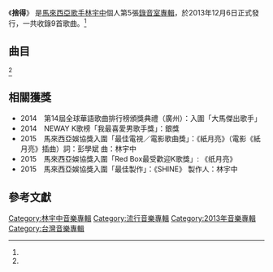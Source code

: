 {{Otheruses|捨得|other=同名或類似名的其它條目描述}}

{{Infobox Album
| Name  = 捨得
| Type  = 專輯
| Cover  = 
| Artist  = [[林宇中|林宇中]]
| Released   = 2013年12月6日<ref name="fiveMusic">[http://www.5music.com.tw/CDList-C.asp?cdno=434485679357 林宇中 / 捨得 - 五大唱片] FIVEMUSIC. {{zh-tw}}</ref>
| Recorded  = 2013年<ref name="isrc">[http://isrc.ncl.edu.tw/music_view.aspx?item=13240 林宇中 / 捨得 - 國際標準錄音錄影資料代碼查詢系統] ISRC. {{zh-tw}}</ref>
| Genre = [[華語流行音樂|華語流行音樂]]
| Length = 36:35<ref name="isrc"/>
| Label = [[海蝶音樂|海蝶音樂]]<ref name="isrc"/>
| Producer = 
| Last album = [[新娘_(專輯)|新娘]]<br/><small>2010年</small>
| This album = '''捨得'''<br/><small>2013年</small>
| Next album =
}}
《'''捨得'''》 是[[馬來西亞|馬來西亞]][[歌手|歌手]][[林宇中|林宇中]]個人第5張[[錄音室專輯|錄音室專輯]]，於2013年12月6日正式發行，一共收錄9首歌曲。<ref name="fiveMusic"/>

==曲目==
<ref name="isrc"/>
{{Tracklist

| all_writing = [[林宇中|林宇中]]，除備註特別註明。

| title1 = 捨得
| arranger1 = [[黃中岳|黃中岳]]
| longnote1 = <br> 第二主打
| length1 = 4:29

| title2 = 睡不著怎麼辦
| arranger2 = [[歐陽菁宇|歐陽菁宇]]
| longnote2 = 
| length2 = 3:31

| title3 = 背心
| arranger3 = [[楊朝焰|楊朝焰]]
| longnote3 = 《[[童顏美女|童顏美女]]》片尾曲<br> 首波主打
| length3 = 4:25

| title4 = 靈感
| arranger4 = [[魏文浩|魏文浩]]
| longnote4 = 白蘭氏雞精廣告歌
| length4 = 3:25

| title5 = 走錯路
| arranger5 = 魏文浩
| longnote5 = 電影《[[行X踏錯|行X踏錯]]》插曲<br>第五主打
| length5 = 4:20

| title6 = Mr.不倒翁
| arranger6 = 歐陽菁宇
| longnote6 = 電影《[[紙月亮|紙月亮]]》片尾曲
| length6 = 3:12

| title7 = 紙月亮
| arranger7 = [[李祥熙|李祥熙]]
| longnote7 = 作詞：[[彭學斌|彭學斌]]<br>第四主打<br>電影《[[紙月亮|紙月亮]]》主題曲
| length7 = 4:40

| title8 = Shine
| arranger8 = [[蕭啟賢|蕭啟賢]]
| longnote8 = [[中國|中國]]〈[[東盟禮儀形象大賽|東盟禮儀形象大賽]]〉主題曲<br> 第三主打
| length8 = 3:52

| title9 = 完美結局
| arranger9 = 蕭啟賢
| longnote9 = 
| length9 = 4:41

| total_length = 36:35
}}

==相關獲獎==
* 2014　第14屆全球華語歌曲排行榜頒獎典禮（廣州）：入圍「大馬傑出歌手」
* 2014　NEWAY K歌榜「我最喜愛男歌手獎」：銀獎
* 2015　馬來西亞娛協獎入圍「最佳電視／電影歌曲獎」：《紙月亮》（電影《紙月亮》插曲）詞：彭學斌 曲：林宇中
* 2015　馬來西亞娛協獎入圍「Red Box最受歡迎K歌獎」: 《纸月亮》
* 2015　馬來西亞娛協獎入圍「最佳製作」：《SHINE》 製作人：林宇中

==參考文獻==
{{reflist}}
{{album-stub}}
[[Category:林宇中音樂專輯|Category:林宇中音樂專輯]]
[[Category:流行音樂專輯|Category:流行音樂專輯]]
[[Category:2013年音樂專輯|Category:2013年音樂專輯]]
[[Category:台灣音樂專輯|Category:台灣音樂專輯]]